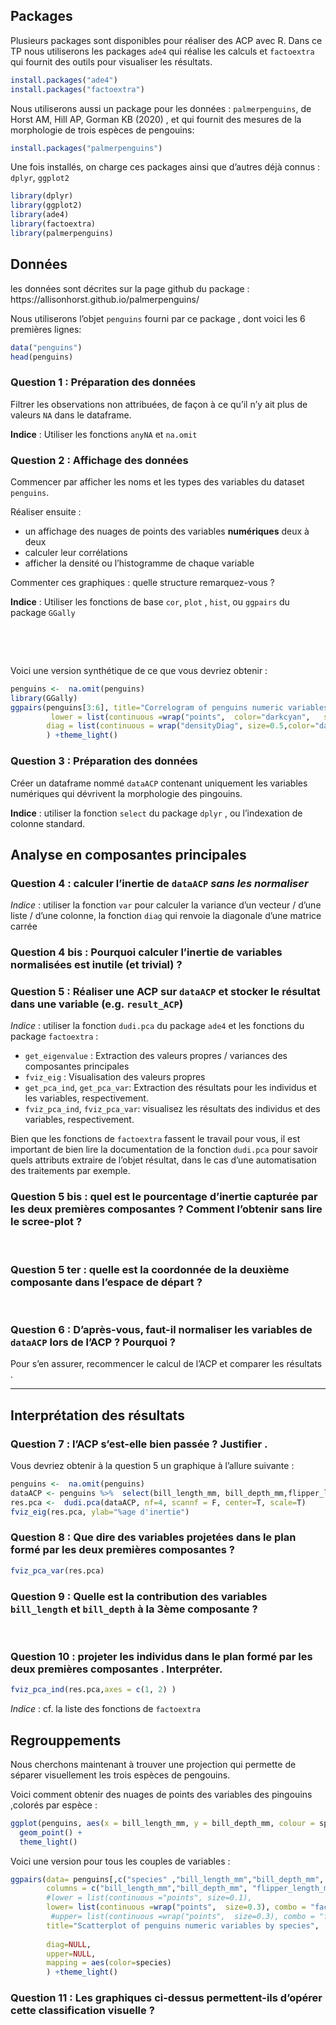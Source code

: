 


## Packages

Plusieurs packages sont disponibles pour réaliser des ACP avec R.
Dans ce TP nous utiliserons les packages `ade4` qui réalise les calculs  et  `factoextra`  qui fournit des outils pour visualiser les résultats.

```r
install.packages("ade4")
install.packages("factoextra")
```


Nous utiliserons aussi un package pour les données : `palmerpenguins`, de Horst AM, Hill AP, Gorman KB (2020) , et qui fournit des mesures de la morphologie de trois espèces de pengouins: 


```r
install.packages("palmerpenguins")
```

Une fois installés, on charge ces packages ainsi que d'autres déjà connus : `dplyr`, `ggplot2`

```r
library(dplyr)
library(ggplot2)
library(ade4)
library(factoextra)
library(palmerpenguins)
```

## Données 

les données sont décrites sur la page github du package : https://allisonhorst.github.io/palmerpenguins/ 

Nous utiliserons l'objet `penguins` fourni par ce package , dont voici les 6 premières lignes: 


```r
data("penguins")
head(penguins)
```

### Question 1 : Préparation des données 

Filtrer les observations non attribuées, de façon à ce qu'il n'y ait plus de valeurs `NA` dans le dataframe. 

**Indice** : Utiliser les fonctions `anyNA` et `na.omit`

### Question 2 : Affichage des données 


Commencer par afficher les noms et les types des variables du dataset `penguins`.

Réaliser ensuite :

 - un affichage des nuages de points des variables **numériques** deux à deux
 - calculer leur corrélations 
 - afficher la densité ou l'histogramme de chaque variable  


Commenter ces graphiques : quelle structure remarquez-vous ? 

**Indice** : Utiliser les fonctions de base `cor`, `plot` , `hist`, ou  `ggpairs` du package `GGally`

 &nbsp; &nbsp;

 &nbsp; &nbsp;
 &nbsp; &nbsp;

Voici une version synthétique de ce que vous devriez obtenir :

```r
penguins <-  na.omit(penguins)
library(GGally)
ggpairs(penguins[3:6], title="Correlogram of penguins numeric variables",
         lower = list(continuous =wrap("points",  color="darkcyan",   size=0.3), combo = "facethist", discrete = "facetbar", na ="na"),  
        diag = list(continuous = wrap("densityDiag", size=0.5,color="darkcyan"), discrete = "barDiag", na = "naDiag")
        ) +theme_light()
```



### Question 3 : Préparation des données

Créer un dataframe nommé `dataACP` contenant uniquement les variables numériques qui dévrivent la morphologie des pingouins.


**Indice** : utiliser la fonction `select` du package `dplyr` , ou l'indexation de colonne standard.



## Analyse en composantes principales


### Question 4 : calculer l'inertie de `dataACP` *sans les normaliser*

*Indice* : utiliser la fonction `var` pour calculer la variance d'un vecteur / d'une liste / d'une colonne, la fonction `diag` qui renvoie la diagonale d'une matrice carrée




### Question 4 bis : Pourquoi calculer l'inertie de variables normalisées est inutile (et trivial) ?




### Question 5 : Réaliser une ACP sur  `dataACP` et stocker le résultat dans une variable (e.g. `result_ACP`) 

*Indice* : utiliser la fonction `dudi.pca` du package `ade4` et les fonctions du package `factoextra` : 

- `get_eigenvalue` : Extraction des valeurs propres / variances des composantes principales
- `fviz_eig` : Visualisation des valeurs propres
- `get_pca_ind`, `get_pca_var`: Extraction des résultats pour les individus et les variables, respectivement.
- `fviz_pca_ind`, `fviz_pca_var`: visualisez les résultats des individus et des variables, respectivement.


Bien que les fonctions de `factoextra` fassent le travail pour vous, il est important de bien lire la documentation de la fonction `dudi.pca` pour savoir quels attributs extraire de l'objet résultat, dans le cas d'une automatisation des traitements par exemple.



### Question 5 bis : quel est le pourcentage d'inertie capturée  par les deux premières composantes ? Comment l'obtenir sans lire le scree-plot ?


 &nbsp; &nbsp;
 &nbsp; &nbsp;
 &nbsp; &nbsp;



### Question 5 ter : quelle est la coordonnée de la deuxième composante dans l'espace de départ ?


 &nbsp; &nbsp;
 &nbsp; &nbsp;
 &nbsp; &nbsp;



### Question 6 : D'après-vous, faut-il normaliser les variables de `dataACP` lors de l'ACP ? Pourquoi ?  

Pour s'en assurer,  recommencer le calcul de l'ACP et comparer les résultats .

----

## Interprétation des résultats


### Question 7 : l'ACP s'est-elle bien passée ? Justifier .


Vous devriez obtenir à la question 5 un graphique à l'allure suivante : 


```r
penguins <-  na.omit(penguins)
dataACP <- penguins %>%  select(bill_length_mm, bill_depth_mm,flipper_length_mm,body_mass_g  )
res.pca <-  dudi.pca(dataACP, nf=4, scannf = F, center=T, scale=T)
fviz_eig(res.pca, ylab="%age d'inertie")
```







### Question 8 : Que dire des variables projetées dans le plan formé par les deux premières composantes ?


```r
fviz_pca_var(res.pca)
```


### Question 9 :  Quelle est la contribution des variables `bill_length`  et `bill_depth` à la 3ème composante ? 

 &nbsp; &nbsp;

### Question 10 : projeter les individus dans le plan formé par les deux premières composantes . Interpréter. 

```r
fviz_pca_ind(res.pca,axes = c(1, 2) )
```

*Indice* : cf. la liste des fonctions de `factoextra`


## Regrouppements

Nous cherchons maintenant à trouver une projection qui permette de séparer visuellement les trois espèces de pengouins. 


Voici comment obtenir des nuages de points des variables des pingouins ,colorés par espèce : 


```r
ggplot(penguins, aes(x = bill_length_mm, y = bill_depth_mm, colour = species)) +
  geom_point() +
  theme_light()

```


Voici une version pour tous les couples de variables : 

```r
ggpairs(data= penguins[,c("species" ,"bill_length_mm","bill_depth_mm", "flipper_length_mm", "body_mass_g" )], 
        columns = c("bill_length_mm","bill_depth_mm", "flipper_length_mm", "body_mass_g" ),
        #lower = list(continuous ="points", size=0.1),
        lower= list(continuous =wrap("points",  size=0.3), combo = "facethist", discrete = "facetbar", na ="na"),
         #upper= list(continuous =wrap("points",  size=0.3), combo = "facethist", discrete = "facetbar", na ="na"),
        title="Scatterplot of penguins numeric variables by species",
        
        diag=NULL,
        upper=NULL,
        mapping = aes(color=species)
        ) +theme_light()
```




### Question 11 : Les graphiques ci-dessus permettent-ils d'opérer cette classification visuelle ? 


